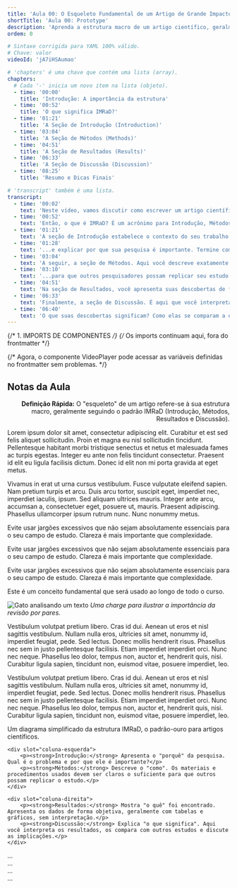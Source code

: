 ```yaml
---
title: 'Aula 00: O Esqueleto Fundamental de um Artigo de Grande Impacto'
shortTitle: 'Aula 00: Prototype'
description: 'Aprenda a estrutura macro de um artigo científico, geralmente seguindo o padrão IMRaD, para aumentar o impacto da sua pesquisa.'
ordem: 0

# Sintaxe corrigida para YAML 100% válido.
# Chave: valor
videoId: 'jA7iHSAumao'

# 'chapters' é uma chave que contém uma lista (array).
chapters:
  # Cada '-' inicia um novo item na lista (objeto).
  - time: '00:00'
    title: 'Introdução: A importância da estrutura'
  - time: '00:52'
    title: 'O que significa IMRaD?'
  - time: '01:21'
    title: 'A Seção de Introdução (Introduction)'
  - time: '03:04'
    title: 'A Seção de Métodos (Methods)'
  - time: '04:51'
    title: 'A Seção de Resultados (Results)'
  - time: '06:33'
    title: 'A Seção de Discussão (Discussion)'
  - time: '08:25'
    title: 'Resumo e Dicas Finais'

# 'transcript' também é uma lista.
transcript:
  - time: '00:02'
    text: 'Neste vídeo, vamos discutir como escrever um artigo científico usando a estrutura IMRaD.'
  - time: '00:52'
    text: 'Então, o que é IMRaD? É um acrônimo para Introdução, Métodos, Resultados e Discussão.'
  - time: '01:21'
    text: 'A seção de Introdução estabelece o contexto do seu trabalho. Você precisa apresentar o tópico...'
  - time: '01:28'
    text: '...e explicar por que sua pesquisa é importante. Termine com a sua pergunta de pesquisa ou hipótese.'
  - time: '03:04'
    text: 'A seguir, a seção de Métodos. Aqui você descreve exatamente o que você fez...'
  - time: '03:10'
    text: '...para que outros pesquisadores possam replicar seu estudo. Seja preciso e detalhado.'
  - time: '04:51'
    text: 'Na seção de Resultados, você apresenta suas descobertas de forma objetiva, sem interpretação.'
  - time: '06:33'
    text: 'Finalmente, a seção de Discussão. É aqui que você interpreta seus resultados.'
  - time: '06:40'
    text: 'O que suas descobertas significam? Como elas se comparam a outros estudos?'
---
```


{/* 1. IMPORTS DE COMPONENTES */}
{/* Os imports continuam aqui, fora do frontmatter */}

{/*
  Agora, o componente VideoPlayer pode acessar as variáveis
  definidas no frontmatter sem problemas.
*/}
<VideoPlayer 
  videoId={frontmatter.videoId} 
  chapters={frontmatter.chapters} 
  transcript={frontmatter.transcript} 
/>

## Notas da Aula

<PullOutBox align="right">
    <p><strong>Definição Rápida:</strong> O "esqueleto" de um artigo refere-se à sua estrutura macro, geralmente seguindo o padrão IMRaD (Introdução, Métodos, Resultados e Discussão).</p>
</PullOutBox>

Lorem ipsum dolor sit amet, consectetur adipiscing elit. Curabitur et est sed felis aliquet sollicitudin. Proin et magna eu nisl sollicitudin tincidunt. Pellentesque habitant morbi tristique senectus et netus et malesuada fames ac turpis egestas. Integer eu ante non felis tincidunt consectetur. Praesent id elit eu ligula facilisis dictum. Donec id elit non mi porta gravida at eget metus.

Vivamus in erat ut urna cursus vestibulum. Fusce vulputate eleifend sapien. Nam pretium turpis et arcu. Duis arcu tortor, suscipit eget, imperdiet nec, imperdiet iaculis, ipsum. Sed aliquam ultrices mauris. Integer ante arcu, accumsan a, consectetuer eget, posuere ut, mauris. Praesent adipiscing. Phasellus ullamcorper ipsum rutrum nunc. Nunc nonummy metus.

<InfoBox type="dica" title="Dica">
    <p>Evite usar jargões excessivos que não sejam absolutamente essenciais para o seu campo de estudo. Clareza é mais importante que complexidade.</p>
</InfoBox>
<InfoBox type="atencao" title="Ponto de Atenção">
    <p>Evite usar jargões excessivos que não sejam absolutamente essenciais para o seu campo de estudo. Clareza é mais importante que complexidade.</p>
</InfoBox>
<InfoBox type="saiba-mais" title="Saiba mais">
    <p>Evite usar jargões excessivos que não sejam absolutamente essenciais para o seu campo de estudo. Clareza é mais importante que complexidade.</p>
</InfoBox>
<InfoBox type="chave" title="Conceito-Chave">
    <p>Este é um conceito fundamental que será usado ao longo de todo o curso.</p>
</InfoBox>

<PullOutBox align="left">
    <img src={gatoCard2.src} alt="Gato analisando um texto" />
    <em>Uma charge para ilustrar a importância da revisão por pares.</em>
</PullOutBox>

Vestibulum volutpat pretium libero. Cras id dui. Aenean ut eros et nisl sagittis vestibulum. Nullam nulla eros, ultricies sit amet, nonummy id, imperdiet feugiat, pede. Sed lectus. Donec mollis hendrerit risus. Phasellus nec sem in justo pellentesque facilisis. Etiam imperdiet imperdiet orci. Nunc nec neque. Phasellus leo dolor, tempus non, auctor et, hendrerit quis, nisi. Curabitur ligula sapien, tincidunt non, euismod vitae, posuere imperdiet, leo.

Vestibulum volutpat pretium libero. Cras id dui. Aenean ut eros et nisl sagittis vestibulum. Nullam nulla eros, ultricies sit amet, nonummy id, imperdiet feugiat, pede. Sed lectus. Donec mollis hendrerit risus. Phasellus nec sem in justo pellentesque facilisis. Etiam imperdiet imperdiet orci. Nunc nec neque. Phasellus leo dolor, tempus non, auctor et, hendrerit quis, nisi. Curabitur ligula sapien, tincidunt non, euismod vitae, posuere imperdiet, leo.

<BoxArtigo type="chave" title="Estrutura IMRaD na Prática" imagem={gatoCard2Mobile.src}>
    <span slot="legenda">
        Um diagrama simplificado da estrutura IMRaD, o padrão-ouro para artigos científicos.
    </span>

    <div slot="coluna-esquerda">
        <p><strong>Introdução:</strong> Apresenta o "porquê" da pesquisa. Qual é o problema e por que ele é importante?</p>
        <p><strong>Métodos:</strong> Descreve o "como". Os materiais e procedimentos usados devem ser claros o suficiente para que outros possam replicar o estudo.</p>
    </div>
    
    <div slot="coluna-direita">
        <p><strong>Resultados:</strong> Mostra "o quê" foi encontrado. Apresenta os dados de forma objetiva, geralmente com tabelas e gráficos, sem interpretação.</p>
        <p><strong>Discussão:</strong> Explica "o que significa". Aqui você interpreta os resultados, os compara com outros estudos e discute as implicações.</p>
    </div>
</BoxArtigo>

<BoxArtigo palette="vermelho" title="Estudo de Caso: O Paradoxo de Simpson">
    <div slot="coluna-esquerda">...</div>
    <div slot="coluna-direita">...</div>
</BoxArtigo>

<BoxArtigo palette="roxo" title="Metodologia: Análise de Componentes Principais">
    <div slot="coluna-esquerda">...</div>
    <div slot="coluna-direita">...</div>
</BoxArtigo>